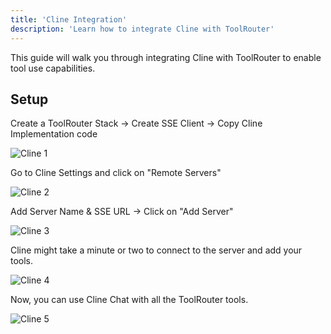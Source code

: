 ```yaml
---
title: 'Cline Integration'
description: 'Learn how to integrate Cline with ToolRouter'
---
```


This guide will walk you through integrating Cline with ToolRouter to enable tool use capabilities.

## Setup

Create a ToolRouter Stack -> Create SSE Client -> Copy Cline Implementation code

<img src="/images/integration/cline/0.png" alt="Cline 1" />

Go to Cline Settings and click on "Remote Servers"

<img src="/images/integration/cline/1.png" alt="Cline 2" />

Add Server Name & SSE URL -> Click on "Add Server"

<img src="/images/integration/cline/2.png" alt="Cline 3" />

Cline might take a minute or two to connect to the server and add your tools.

<img src="/images/integration/cline/3.png" alt="Cline 4" />

Now, you can use Cline Chat with all the ToolRouter tools.

<img src="/images/integration/cline/4.png" alt="Cline 5" />
